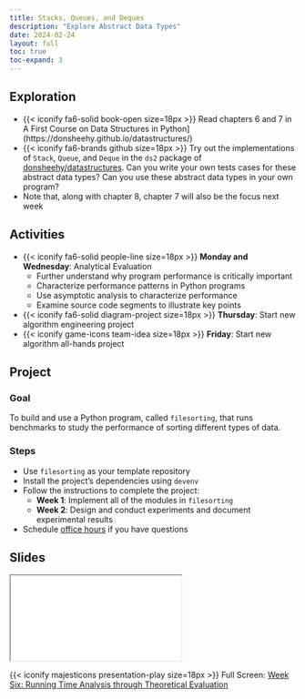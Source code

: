 ```yaml
---
title: Stacks, Queues, and Deques
description: "Explore Abstract Data Types"
date: 2024-02-24
layout: full
toc: true
toc-expand: 3
---
```


## Exploration

- {{< iconify fa6-solid book-open size=18px >}} Read chapters 6 and 7 in A
First Course on Data Structures in
Python](https://donsheehy.github.io/datastructures/)
- {{< iconify fa6-brands github size=18px >}} Try out the implementations of
`Stack`, `Queue`, and `Deque` in the `ds2` package of
[donsheehy/datastructures](https://github.com/donsheehy/datastructures/). Can
you write your own tests cases for these abstract data types? Can you use these
abstract data types in your own program?
- Note that, along with chapter 8, chapter 7 will also be the focus next week

## Activities

- {{< iconify fa6-solid people-line size=18px >}} **Monday and Wednesday**:
Analytical Evaluation
  - Further understand why program performance is critically important
  - Characterize performance patterns in Python programs
  - Use asymptotic analysis to characterize performance
  - Examine source code segments to illustrate key points
- {{< iconify fa6-solid diagram-project size=18px >}} **Thursday**: Start new algorithm engineering project
- {{< iconify game-icons team-idea size=18px >}} **Friday**: Start new algorithm all-hands project

## Project

### Goal

To build and use a Python program, called `filesorting`, that runs
benchmarks to study the performance of sorting different types of data.

### Steps

- Use `filesorting` as your template repository
- Install the project's dependencies using `devenv`
- Follow the instructions to complete the project:
  - **Week 1**: Implement all of the modules in `filesorting`
  - **Week 2**: Design and conduct experiments and document experimental results
- Schedule [office hours](https://www.gregorykapfhammer.com/schedule/) if you
have questions

## Slides

```{=html}
<iframe class="slide-deck" src="../../slides/weeksix/"></iframe>
```

{{< iconify majesticons presentation-play size=18px >}} Full Screen: [Week Six: Running Time Analysis through Theoretical Evaluation](../../slides/weeksix/)
